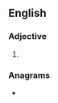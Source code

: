 ==English==

===Adjective===
{{head|en|adjective superlative form}}

# {{en-superlative of|dingy}}

===Anagrams===
* {{anagrams|en|dietings|editings|indigest}}